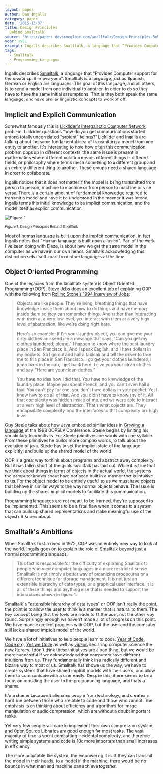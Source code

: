 ```yaml
---
layout: paper
author: Dan Ingalls
category: paper
date: '2015-12-07'
title: Design Principles
  Behind Smalltalk
source: 'http://papers.devinmcgloin.com/smalltalk/Design-Principles-Behind-Smalltalk.pdf'
year: 1981
excerpt: Ingalls describes Smalltalk, a language that “Provides Computer support for the create spirit in everyone”. I love how the paper starts off with the describing the purpose of a language as communicating models between the user to the compuer, the goal is to develop an expressive yet simple language that that empowers its users. Ingalls goes over 17 principles that all languges ought to follow.
tags:
  - Smalltalk
  - Programming Languages
---
```


Ingalls describes [Smalltalk][2], a language that "Provides Computer support for
the create spirit in everyone". Smalltalk is a language, just as Spanish, German
or English are languages. The goal of this language, and all others, is to send
a model from one individual to another. In order to do so they have to have the
same initial assumptions. That is they both speak the same language, and have
similar linguistic concepts to work of off.

## Implicit and Explicit Communication

Somewhat famously this is [Licklider's Intergalactic Computer Network][3]
problem. Licklider questions “how do you get communications started among
totally uncorrelated “sapient” beings?” Licklider and Ingalls are talking about
the same fundamental idea of transmitting a model from one entity to another.
It's interesting to note how often this communication problem pops up in
different contexts, the same issue is present in mathematics where different
notation means different things in different fields, or philosophy where terms
mean something to a different group and an entirely different thing to another.
These groups need a shared language in order to collaborate.

Ingalls notices that it does not matter if the model is being transmitted from
person to person, machine to machine or from person to machine or vice versa.
There is a certain amount of fundamental knowledge required to transmit a model
and have it be understood in the manner it was intend. Ingalls terms this
initial knowledge to be implicit communication, and the model itself as explicit
communication.

![Figure 1][forms of communication]

<small>_Figure 1, Design Principles Behind Smalltalk_</small>

Most of human language is built upon the implicit communication, in fact Ingalls
notes that "Human language is built upon allusion". Part of the work I've been
doing with Blaze, is about how we get the same model in the computer as we have
in our own heads. Smalltalk acknowledging this distinction sets itself apart
from other languages at the time.

## Object Oriented Programming

One of the legacies from the Smalltalk system is Object Oriented Programming
(OOP). Steve Jobs does an excellent job of explaining OOP with the following
from [Rolling Stone's 1994 Interview of Jobs][4]:

> Objects are like people. They're living, breathing things that have knowledge inside them about how to do things and have memory inside them so they can remember things. And rather than interacting with them at a very low level, you interact with them at a very high level of abstraction, like we're doing right here.
>
> Here's an example: If I'm your laundry object, you can give me your dirty clothes and send me a message that says, "Can you get my clothes laundered, please." I happen to know where the best laundry place in San Francisco is. And I speak English, and I have dollars in my pockets. So I go out and hail a taxicab and tell the driver to take me to this place in San Francisco. I go get your clothes laundered, I jump back in the cab, I get back here. I give you your clean clothes and say, "Here are your clean clothes."
>
> You have no idea how I did that. You have no knowledge of the laundry place. Maybe you speak French, and you can't even hail a taxi. You can't pay for one, you don't have dollars in your pocket. Yet I knew how to do all of that. And you didn't have to know any of it. All that complexity was hidden inside of me, and we were able to interact at a very high level of abstraction. That's what objects are. They encapsulate complexity, and the interfaces to that complexity are high level.

Guy Steele talks about how Java embodied similar ideas in [Growing a
language][5] at the 1998 OOPSLA Conference. Steele begins by limiting his
vocabulary to primitives. For Steele primitives are words with one syllable.
From these primitives he builds more complex words, to talk about the evolution
of java. Steele has to set the implicit state of the language explicitly, and
build up the shared model of the world.

OOP is a great way to think about programs and abstract away complexity. But it
has fallen short of the goals smalltalk has laid out. While it is true that we
think about things in terms of objects in the actual world, the systems the
computer knows about have not been built in a manner that is intuitive to us.
For the object model to be entirely useful to us we must have objects that
behave in similar ways to the way normal objects behave. The issue is building
up the shared implicit models to facilitate this communication.

Programming languages are not meant to be learned, they're supposed to be
implemented. This seems to be a fatal flaw when it comes to a system that can
build up shared representations and make meaningful use of the objects it knows
about.

## Smalltalk's Ambitions

When Smalltalk first arrived in 1972, OOP was an entirely new way to look at the
world. Ingalls goes on to explain the role of Smalltalk beyond just a normal
programming language:

> This fact is responsible for the difficulty of explaining Smalltalk to people who view computer languages in a more restricted sense. Smalltalk is not simply a better way of organizing procedures or a different technique for storage management. It is not just an extensible hierarchy of data types, or a graphical user interface. It is all of these things and anything else that is needed to support the interactions shown in figure 1.

Smalltalk's "extensible hierarchy of data types" or OOP isn't really the point,
the point is to allow the user to think in a manner that is natural to them. The
key concept being that the tools are made to fit the user, not the other way
round. Surprisingly enough we haven't made a lot of progress on this point. We
have made excellent progress with OOP, but the user and the computer still lack
a shared implicit model of the world.

We have a lot of initiatives to help people learn to code. [Year of Code][6],
[Code.org][7], [Yes we Code][8] as well as [videos][9] declaring computer
science the new literacy. I don't think these initiatives are a bad thing, but
we would be more successful if we acknowledged that computers have different
intuitions from us. They fundamentally think in a radically different and
bizarre way to most of us. Smalltalk has shown us the way, we have to create
systems that have shared implicit models with their users, and allow them to
communicate with a user easily. Despite this, there seems to be a focus on
moulding the user to the programming language, and thats a shame.

It's a shame because it alienates people from technology, and creates a hard
line between those who are able to code and those who cannot. The emphasis is on
thinking about efficiency and algorithms for image manipulation or audio
compression, which are without a doubt important tasks.

Yet very few people will care to implement their own compression system, and
Open Source Libraries are good enough for most tasks. The vast majority of time
is spent combatting incidental complexity, and therefore writing simple systems
and code is 10x more important than small increases in efficiency.

The more adaptable the system, the empowering it is. If they can transmit the
model in their heads, to a model in the machine, there would be no bounds in
what man and machine can achieve _together_.

[1]: http://papers.devinmcgloin.com/smalltalk/Design-Principles-Behind-Smalltalk.pdf
[2]: https://en.wikipedia.org/wiki/Smalltalk
[3]: http://papers.devinmcgloin.com/comp_sci_fundamentals_and_history/Licklider-IntergalacticNetwork.pdf
[4]: http://www.rollingstone.com/culture/news/steve-jobs-in-1994-the-rolling-stone-interview-20110117
[5]: https://www.youtube.com/watch?v=_ahvzDzKdB0&ab_channel=BillPugh
[forms of communication]: ../../images/ingalls-design-principles-behind-smalltalk/forms-of-communication.jpg
[6]: http://www.yearofcode.org/
[7]: https://code.org
[8]: http://www.yeswecode.org
[9]: https://www.youtube.com/watch?v=MwLXrN0Yguk&ab_channel=Code.org
